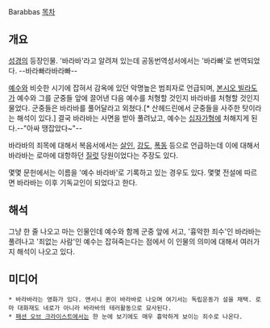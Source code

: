 Barabbas
[[목차]]
== 개요 ==
[[성경]]의 등장인물. '바라바'라고 알려져 있는데 공동번역성서에서는 '바라빠'로 번역되었다. --바라빠라바라빠--

[[예수]]와 비슷한 시기에 잡혀서 감옥에 있던 악명높은 범죄자로 언급되며, [[본시오 빌라도]]가 예수와 그를 군중들 앞에 끌어낸 다음 예수를 처형할 것인지 바라바를 처형할 것인지 물었다. 군중들은 바라바를 풀어달라고 외쳤다.[* 산헤드린에서 군중들을 사주한 탓이라는 해석이 있다.] 결국 바라바는 사면을 받아 풀려났고, 예수는 [[십자가형]]에 처해지게 된다.--"아싸 땡잡았다~"--

바라바의 죄목에 대해서 복음서에서는 [[살인]], [[강도]], [[폭동]] 등으로 언급하는데 이에 대해서 바라바는 로마에 대항하던 [[질럿]] 당원이었다는 주장도 있다.

몇몇 문헌에서는 이름을 '예수 바라바'로 기록하고 있는 경우도 있다. 몇몇 전설에 따르면 바라바는 이후 기독교인이 되었다고 한다.

== 해석 ==
그냥 한 줄 나오고 마는 인물인데 예수와 함께 군중 앞에 서고, '흉악한 죄수'인 바라바는 풀려나고 '죄없는 사람'인 예수는 잡혀죽는다는 점에서 이 인물의 의미에 대해서 여러가지 해석이 나오고 있다.

== 미디어 ==
 * 바라바라는 영화가 있다. 앤서니 퀸이 바라바로 나오며 여기서는 독립운동가 설을 채택. 로마 대화재도 네로가 아니라 바라바의 테러활동으로 묘사된다. 
 * [[패션 오브 크라이스트]]에서는 한 눈에 보기에도 매우 흉악하게 보이는 죄수로 나온다.
